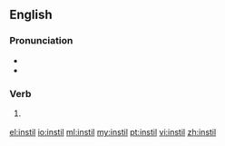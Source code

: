 ==English==
===Pronunciation===
*{{IPA|/ɪnˈstɪl/}}
*{{rhymes|ɪl}}

===Verb===
{{en-verb|instill|ing}}

# {{British}} {{alternative spelling of|instill}}

[[el:instil]]
[[io:instil]]
[[ml:instil]]
[[my:instil]]
[[pt:instil]]
[[vi:instil]]
[[zh:instil]]
